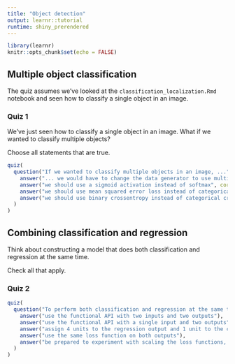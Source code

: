 ```yaml
---
title: "Object detection"
output: learnr::tutorial
runtime: shiny_prerendered
---
```


```r
library(learnr)
knitr::opts_chunk$set(echo = FALSE)
```


## Multiple object classification 

The quiz assumes we've looked at the `classification_localization.Rmd` notebook and seen how to classify a single object in an image.


### Quiz 1

We've just seen how to classify a single object in an image. 
What if we wanted to classify multiple objects?

Choose all statements that are true.

```r
quiz(
  question("If we wanted to classify multiple objects in an image, ...",
    answer("... we would have to change the data generator to use multi-hot encoding", correct = TRUE),
    answer("we should use a sigmoid activation instead of softmax", correct = TRUE),
    answer("we should use mean squared error loss instead of categorical crossentropy"),
    answer("we should use binary crossentropy instead of categorical crossentropy", correct = TRUE)
  )
)
```


## Combining classification and regression

Think about constructing a model that does both classification and regression at the same time.

Check all that apply.

### Quiz 2


```r
quiz(
  question("To perform both classification and regression at the same time, we need to",
    answer("use the functional API with two inputs and two outputs"),
    answer("use the functional API with a single input and two outputs", correct = TRUE),
    answer("assign 4 units to the regression output and 1 unit to the class output"),
    answer("use the same loss function on both outputs"),
    answer("be prepared to experiment with scaling the loss functions, to give them equal / appropriate weights", correct = TRUE)
  )
)
```
